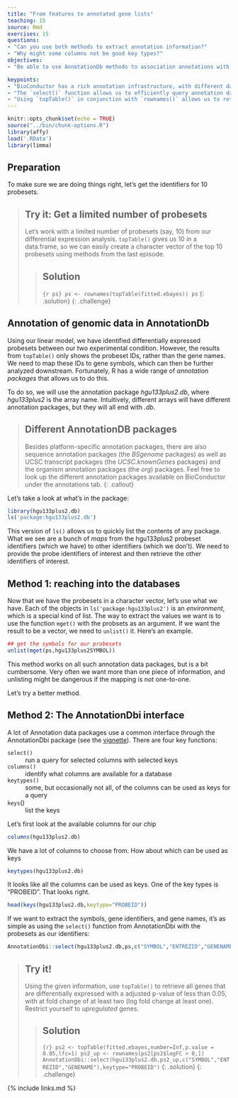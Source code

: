 ```yaml
---
title: "From features to annotated gene lists"
teaching: 15
source: Rmd
exercises: 15
questions: 
- "Can you use both methods to extract annotation information?"
- "Why might some columns not be good key types?"
objectives:
- "Be able to use AnnotationDb methods to association annotations with platform data." 

keypoints: 
- "BioConductor has a rich annotation infrastructure, with different data type being stored in different annotation packages."
- "The `select()` function allows us to efficiently query annotation databases."
- "Using `topTable()` in conjunction with `rownames()` allows us to retrieve all the probes which are differentially expressed between our experimental conditions." 
---
```


```r
knitr::opts_chunk$set(echo = TRUE)
source("../bin/chunk-options.R")
library(affy)
load('.RData')
library(limma)
```

## Preparation

To make sure we are doing things right, let's get the identifiers for 10 probesets.

> ## Try it: Get a limited number of probesets
>
> Let's work with a limited number of probesets (say, 10) from our differential expression analysis.
> `topTable()` gives us 10 in a data.frame, so we can easily create a character vector of the top 10
> probesets using methods from the last episode.
>
> > ## Solution
> >
> > ```{r ps}
> > ps <- rownames(topTable(fitted.ebayes))
> > ps
> > ```
> {: .solution}
{: .challenge} 

## Annotation of genomic data in AnnotationDb

Using our linear model, we have identified differentially expressed probesets between
our two experimental condition. However, the results from `topTable()` only shows the
probeset IDs, rather than the gene names. We need to map these
IDs to gene symbols, which can then be further analyzed downstream. Fortunately, R has a
wide range of *annotation packages* that allows us to do this.

To do so, we will use the annotation package *hgu133plus2.db*, where *hgu133plus2* is the
array name. Intuitively, different arrays will have different annotation packages, but
they will all end with *.db*.

> ## Different AnnotationDB packages
>
> Besides platform-specific annotation packages, there are
> also sequence annotation packages (the *BSgenome* packages) as well as UCSC transcript
> packages (the *UCSC.knownGenes* packages) and the organism annotation packages (the *org*)
> packages. Feel free to look up the different annotation packages available on BioConductor
> under the annotations tab.
{: .callout}

Let's take a look at what's in the package:

```r
library(hgu133plus2.db)
ls('package:hgu133plus2.db')
```

This version of `ls()` allows us to quickly list the contents of any package. What we see are a
bunch of *maps* from the hgu133plus2 probeset identifiers (which we have) to other identifiers
(which we don't). We need to provide the probe identifiers of interest and then retrieve the other
identifiers of interest.

## Method 1: reaching into the databases

Now that we have the probesets in a character vector, let's use what we have. Each of the objects in `ls('package:hgu133plus2')` is an *environment*, which is a special kind of list. The way to extract the values we want is to use the function `mget()` with the probsets as an argument. If we want the result to be a vector, we need to `unlist()` it.  Here's an example.

```r
## get the symbols for our probesets
unlist(mget(ps,hgu133plus2SYMBOL))
```

This method works on all such annotation data packages, but is a bit cumbersome. Very often we want more than one piece of information, and unlisting might be dangerous if the mapping is not one-to-one.

Let's try a better method.

## Method 2: The AnnotationDbi interface

A lot of Annotation data packages use a common interface through the AnnotationDbi package (see the [vignette][AnnotationDbi]).  There are four key functions:

`select()`
: run a query for selected columns with selected keys

`columns()` 
: identify what columns are available for a database

`keytypes()`
: some, but occasionally not all, of the columns can be used as keys for a query

`keys`()
: list the keys


Let's first look at the available columns for our chip

```r
columns(hgu133plus2.db)
```
We have a lot of columns to choose from. How about which can be used as keys

```r
keytypes(hgu133plus2.db)
```
It looks like all the columns can be used as keys. One of the key types is "PROBEID".  That looks right.

```r
head(keys(hgu133plus2.db,keytype="PROBEID"))
```
If we want to extract the symbols, gene identifiers, and gene names, it's as simple as using the
`select()` function from AnnotationDbi with the probesets as our identifiers:

```r
AnnotationDbi::select(hgu133plus2.db,ps,c("SYMBOL","ENTREZID","GENENAME"),keytype="PROBEID")
```
>## Try it!
> 
> Using the given information, use `topTable()` to retrieve all genes that are
> differentially expressed with a adjusted p-value of less than 0.05, with at fold change of at least two (log fold change at least one). 
> Restrict yourself to *upregulated* genes.
> 
> > ## Solution
> >
> > ```{r}
> > ps2 <- topTable(fitted.ebayes,number=Inf,p.value = 0.05,lfc=1)
> > ps2_up <- rownames(ps2[ps2$logFC > 0,])
> > AnnotationDbi::select(hgu133plus2.db,ps2_up,c("SYMBOL","ENTREZID","GENENAME"),keytype="PROBEID")
> > ```
> {: .solution}
{: .challenge}

{% include links.md %}

[AnnotationDbi]: https://bioconductor.org/packages/release/bioc/vignettes/AnnotationDbi/inst/doc/IntroToAnnotationPackages.pdf
